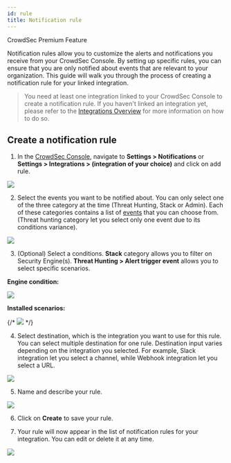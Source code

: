 ```yaml
---
id: rule
title: Notification rule
---
```



<div className="mb-4">
    <Badge variant="premium">CrowdSec Premium Feature</Badge>
</div>

Notification rules allow you to customize the alerts and notifications you receive from your CrowdSec Console.
By setting up specific rules, you can ensure that you are only notified about events that are relevant to your organization.
This guide will walk you through the process of creating a notification rule for your linked integration.

> You need at least one integration linked to your CrowdSec Console to create a notification rule.
> If you haven't linked an integration yet, please refer to the [Integrations Overview](/u/console/notification_integrations/overview) for more information on how to do so.

## Create a notification rule

1. In the [CrowdSec Console](https://app.crowdsec.net), navigate to **Settings > Notifications** or **Settings > Integrations > (integration of your choice)** and click on add rule.

![](/img/console/notification_integrations/notification-rule-list.png)

2. Select the events you want to be notified about. You can only select one of the three category at the time (Threat Hunting, Stack or Admin). Each of these categories contains a list of [events](/notification_integrations/overview.mdx) that you can choose from. (Threat hunting category let you select only one event due to its conditions variance).

![](/img/console/notification_integrations/events-selection.png)

3. (Optional) Select a conditions. **Stack** category allows you to filter on Security Engine(s). **Threat Hunting > Alert trigger event** allows you to select specific scenarios.

**Engine condition:**

![](/img/console/notification_integrations/engine-condition-selection.png)

**Installed scenarios:**

{/* ![](/img/console/notification_integrations/scenario-condition-selection.png) */}

4. Select destination, which is the integration you want to use for this rule. You can select multiple destination for one rule. Destination input varies depending on the integration you selected. For example, Slack integration let you select a channel, while Webhook integration let you select a URL.

![](/img/console/notification_integrations/slack-destination-selection.png)

5. Name and describe your rule.

![](/img/console/notification_integrations/rule-information.png)

6. Click on **Create** to save your rule.

7. Your rule will now appear in the list of notification rules for your integration. You can edit or delete it at any time.

![](/img/console/notification_integrations/notification-rule-list.png)

